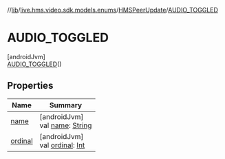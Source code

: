 //[lib](/api-reference/android/v2/home/content)/[live.hms.video.sdk.models.enums](../../index)/[HMSPeerUpdate](../index)/[AUDIO_TOGGLED](index)

# AUDIO_TOGGLED

[androidJvm]\
[AUDIO_TOGGLED](index)()

## Properties

| Name               | Summary                                                                                                              |
| ------------------ | -------------------------------------------------------------------------------------------------------------------- |
| [name](name)       | [androidJvm]<br />val [name](name): [String](https://kotlinlang.org/api/latest/jvm/stdlib/kotlin/-string/index.html) |
| [ordinal](ordinal) | [androidJvm]<br />val [ordinal](ordinal): [Int](https://kotlinlang.org/api/latest/jvm/stdlib/kotlin/-int/index.html) |

